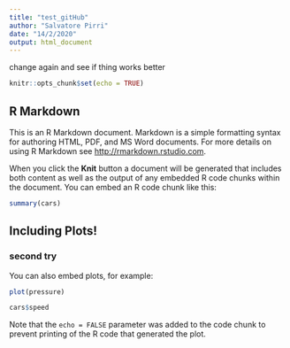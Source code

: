 ```yaml
---
title: "test_gitHub"
author: "Salvatore Pirri"
date: "14/2/2020"
output: html_document
---
```

change again and see if thing works better
```r
knitr::opts_chunk$set(echo = TRUE)
```

## R Markdown

This is an R Markdown document. Markdown is a simple formatting syntax for authoring HTML, PDF, and MS Word documents. For more details on using R Markdown see <http://rmarkdown.rstudio.com>.

When you click the **Knit** button a document will be generated that includes both content as well as the output of any embedded R code chunks within the document. You can embed an R code chunk like this:

```r
summary(cars)
```

## Including Plots!
### second try
You can also embed plots, for example:

```r
plot(pressure)
```


```r
cars$speed
```

Note that the `echo = FALSE` parameter was added to the code chunk to prevent printing of the R code that generated the plot.

